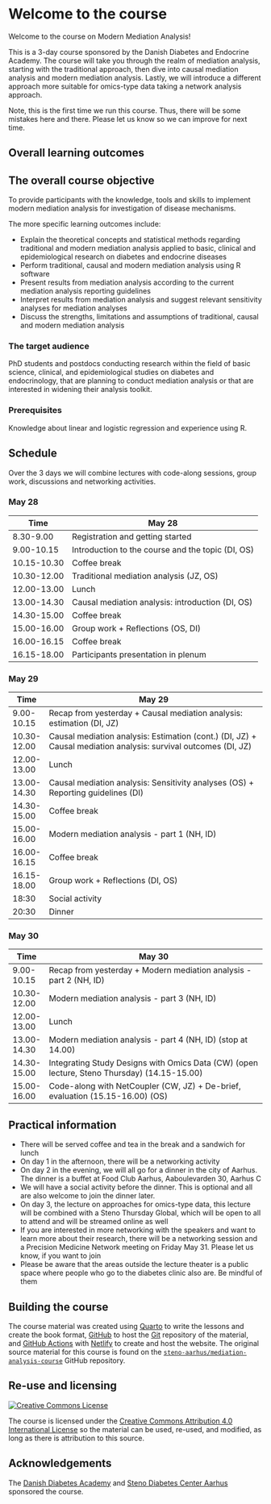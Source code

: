 # Welcome to the course {.unnumbered}

<!-- Daniel 15 min -->

Welcome to the course on Modern Mediation Analysis!

This is a 3-day course sponsored by the Danish Diabetes and Endocrine
Academy. The course will take you through the realm of mediation
analysis, starting with the traditional approach, then dive into causal
mediation analysis and modern mediation analysis. Lastly, we will
introduce a different approach more suitable for omics-type data taking
a network analysis approach.

Note, this is the first time we run this course. Thus, there will be
some mistakes here and there. Please let us know so we can improve for
next time.

## Overall learning outcomes

::: callout-note
## The overall course objective

To provide participants with the knowledge, tools and skills to
implement modern mediation analysis for investigation of disease
mechanisms.
:::

The more specific learning outcomes include:

-   Explain the theoretical concepts and statistical methods regarding
    traditional and modern mediation analysis applied to basic, clinical
    and epidemiological research on diabetes and endocrine diseases
-   Perform traditional, causal and modern mediation analysis using R
    software
-   Present results from mediation analysis according to the current
    mediation analysis reporting guidelines
-   Interpret results from mediation analysis and suggest relevant
    sensitivity analyses for mediation analyses
-   Discuss the strengths, limitations and assumptions of traditional,
    causal and modern mediation analysis

### The target audience

PhD students and postdocs conducting research within the field of basic
science, clinical, and epidemiological studies on diabetes and
endocrinology, that are planning to conduct mediation analysis or that
are interested in widening their analysis toolkit.

### Prerequisites

Knowledge about linear and logistic regression and experience using R.

## Schedule

Over the 3 days we will combine lectures with code-along sessions, group
work, discussions and networking activities.

::: panel-tabset
### May 28

| Time        | May 28                                            |
|-------------|---------------------------------------------------|
| 8.30-9.00   | Registration and getting started                  |
| 9.00-10.15  | Introduction to the course and the topic (DI, OS) |
| 10.15-10.30 | Coffee break                                      |
| 10.30-12.00 | Traditional mediation analysis (JZ, OS)           |
| 12.00-13.00 | Lunch                                             |
| 13.00-14.30 | Causal mediation analysis: introduction (DI, OS)  |
| 14.30-15.00 | Coffee break                                      |
| 15.00-16.00 | Group work + Reflections (OS, DI)                 |
| 16.00-16.15 | Coffee break                                      |
| 16.15-18.00 | Participants presentation in plenum               |

### May 29

| Time        | May 29                                                                                                         |
|-------------|----------------------------------------------------------------------------------------------------------------|
| 9.00-10.15  | Recap from yesterday + Causal mediation analysis: estimation (DI, JZ)                                          |
| 10.30-12.00 | Causal mediation analysis: Estimation (cont.) (DI, JZ) + Causal mediation analysis: survival outcomes (DI, JZ) |
| 12.00-13.00 | Lunch                                                                                                          |
| 13.00-14.30 | Causal mediation analysis: Sensitivity analyses (OS) + Reporting guidelines (DI)                               |
| 14.30-15.00 | Coffee break                                                                                                   |
| 15.00-16.00 | Modern mediation analysis - part 1 (NH, ID)                                                                    |
| 16.00-16.15 | Coffee break                                                                                                   |
| 16.15-18.00 | Group work + Reflections (DI, OS)                                                                              |
| 18:30       | Social activity                                                                                                |
| 20:30       | Dinner                                                                                                         |

### May 30

| Time        | May 30                                                                                      |
|-------------|---------------------------------------------------------------------------------------------|
| 9.00-10.15  | Recap from yesterday + Modern mediation analysis - part 2 (NH, ID)                          |
| 10.30-12.00 | Modern mediation analysis - part 3 (NH, ID)                                                 |
| 12.00-13.00 | Lunch                                                                                       |
| 13.00-14.30 | Modern mediation analysis - part 4 (NH, ID) (stop at 14.00)                                 |
| 14.30-15.00 | Integrating Study Designs with Omics Data (CW) (open lecture, Steno Thursday) (14.15-15.00) |
| 15.00-16.00 | Code-along with NetCoupler (CW, JZ) + De-brief, evaluation (15.15-16.00) (OS)               |
:::

::: callout-note
## Practical information

-   There will be served coffee and tea in the break and a sandwich for
    lunch
-   On day 1 in the afternoon, there will be a networking activity
-   On day 2 in the evening, we will all go for a dinner in the city of
    Aarhus. The dinner is a buffet at Food Club Aarhus, Aaboulevarden
    30, Aarhus C
-   We will have a social activity before the dinner. This is optional
    and all are also welcome to join the dinner later.
-   On day 3, the lecture on approaches for omics-type data, this
    lecture will be combined with a Steno Thursday Global, which will be
    open to all to attend and will be streamed online as well
-   If you are interested in more networking with the speakers and want
    to learn more about their research, there will be a networking
    session and a Precision Medicine Network meeting on Friday May 31.
    Please let us know, if you want to join
-   Please be aware that the areas outside the lecture theater is a
    public space where people who go to the diabetes clinic also are. Be
    mindful of them
:::

## Building the course

The course material was created using [Quarto](https://quarto.org/) to
write the lessons and create the book format,
[GitHub](https://github.com/) to host the [Git](https://git-scm.com/)
repository of the material, and [GitHub
Actions](https://github.com/features/actions) with
[Netlify](https://www.netlify.com/) to create and host the website. The
original source material for this course is found on the
[`steno-aarhus/mediation-analysis-course`](https://github.com/steno-aarhus/mediation-analysis-course)
GitHub repository.

## Re-use and licensing {#licensing}

<a rel="license" href="http://creativecommons.org/licenses/by/4.0/"><img src="https://i.creativecommons.org/l/by/4.0/80x15.png" alt="Creative Commons License" style="border-width:0"/></a>

The course is licensed under the [Creative Commons Attribution 4.0
International License](https://creativecommons.org/licenses/by/4.0/) so
the material can be used, re-used, and modified, as long as there is
attribution to this source.

## Acknowledgements

The [Danish Diabetes Academy](https://www.danishdiabetesacademy.dk/) and
[Steno Diabetes Center Aarhus](https://www.stenoaarhus.dk/) sponsored
the course.
